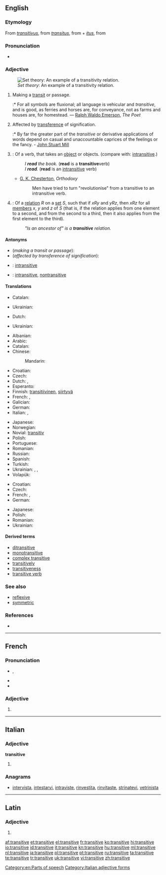 ==English==

===Etymology===
From {{etyl|la}} ''[[transitivus]]'', from ''[[transitus]]'', from {{term|trans||across}} + ''[[itus]]'', from {{term|eo||to go}}

===Pronunciation===
* {{audio|en-us-transitive.ogg|Audio (US)}}

===Adjective===
{{en-adj|-}}
[[File:Transitive.PNG|thumb|''Set theory'': An example of a transitivity relation.]]

# Making a [[transit]] or passage.
#:* For all symbols are fluxional; all language is vehicular and ''transitive'', and is good, as ferries and horses are, for conveyance, not as farms and houses are, for homestead. — [[w:Ralph Waldo Emerson|Ralph Waldo Emerson]], ''The Poet''
# Affected by [[transference]] of signification.
#:* By far the greater part of the ''transitive'' or derivative applications of words depend on casual and unaccountable caprices of the feelings or the fancy. - [[w:John Stuart Mill|John Stuart Mill]]
# {{grammar}}: Of a verb, that takes an [[object]] or objects. (compare with: [[intransitive]].)
#: ''I '''read''' the book.'' ('''read''' is a '''transitive '''verb)
#: ''I '''read'''.'' ('''read''' is an [[intransitive]] verb)
#* [[w:G. K. Chesterton|G. K. Chesterton]], ''Orthodoxy''
#*: Men have tried to turn "revolutionise" from a transitive to an intransitive verb.
# {{set theory}}: Of a [[relation]] ''R'' on a [[set]] ''S'', such that if ''xRy'' and ''yRz'', then ''xRz'' for all [[member]]s ''x'', ''y'' and ''z'' of ''S'' (that is, if the relation applies from one element to a second, and from the second to a third, then it also applies from the first element to the third).
#: ''"Is an ancestor of" is a '''transitive''' relation.''

====Antonyms====
* (''making a transit or passage''):
* (''affected by transference of signification''):
* {{grammar}}: [[intransitive]]
* {{set theory}}: [[intransitive]], [[nontransitive]]<!--meanings might well be slightly different-->

====Translations====
{{trans-top|making a transit or passage}}
* Catalan: {{t|ca|transitiu}}
{{trans-mid}}
* Ukrainian: {{t|uk|перехідний|sc=Cyrl}}
{{trans-bottom}}

{{trans-top|affected by transference of signification}}
* Dutch: {{t-|nl|overdrachtelijk}}
{{trans-mid}}
* Ukrainian: {{t|uk|образний|sc=Cyrl}}
{{trans-bottom}}

{{trans-top|in grammar: of a verb, that takes an object or objects}}
* Albanian: {{t|sq|kalimtar}}
* Arabic: {{qualifier|indefinite}} {{t|ar|متعد|alt=متعدٍ|tr=muta`addin}}
* Catalan: {{t|ca|transitiu}}
* Chinese:
*: Mandarin: {{t|cmn|及物|tr=jíwù|sc=Hani}}
* Croatian: {{t-|hr|prijelazan|alt=prijélazan}}
* Czech: {{t|cs|přechodný}}
* Dutch: {{t-|nl|overgankelijk}}, {{t-|nl|transitief}}
* Esperanto: {{t-|eo|transitiva|xs=Esperanto}}
* Finnish: [[transitiivinen]], [[siirtyvä]]
* French: {{t+|fr|transitif|m}}, {{t+|fr|transitive|f}}
* Galician: {{t-|gl|transitivo|xs=Galician}}
* German: {{t+|de|transitiv}}
* Italian: {{t+|it|transitivo|m}}, {{t+|it|transitiva|f}}
{{trans-mid}}
* Japanese: {{t|ja|他動|tr=たどう, tadō}}
* Norwegian: {{t-|no|transitiv}}
* Novial: [[transitiv]]
* Polish: {{t-|pl|przechodni}}
* Portuguese: {{t+|pt|transitivo|m}}
* Romanian: {{t-|ro|tranzitiv}}
* Russian: {{t+|ru|переходный|tr=perexódnyj}}
* Spanish: {{t-|es|transitivo|m}}
* Turkish: {{t|tr|geçişli}}
* Ukrainian: {{t|uk|перехідний|sc=Cyrl}}, {{t|uk|перехідне дієслово|sc=Cyrl}}, {{t|uk|форма перехідного дієслова|sc=Cyrl}}
* Volapük: {{t|vo|loveädik}}
{{trans-bottom}}

{{trans-top|in set theory}}
* Croatian: {{t-|hr|tranzitivan|alt=trȁnzitīvan}}
* Czech: {{t-|cs|tranzitivní|m}}
* French: {{t+|fr|transitif|m}}, {{t+|fr|transitive|f}}
* German: {{t+|de|transitiv}}
{{trans-mid}}
* Japanese: {{t|ja|推移的|tr=すいいてき, suiï-teki|sc=Jpan}}
* Polish: {{t|pl|przechodni|m}}
* Romanian: {{t|ro|tranzitiv}}
* Ukrainian: {{t|uk|перехідний|sc=Cyrl}}
{{trans-bottom}}

====Derived terms====
* [[ditransitive]]
* [[monotransitive]]
* [[complex transitive]]
* [[transitively]]
* [[transitiveness]]
* [[transitive verb]]

===See also===
* [[reflexive]]<!--mathematics sense-->
* [[symmetric]]<!--mathematics sense-->

===References===
* {{R:Webster 1913}}

[[Category:en:Parts of speech]]

----

==French==

===Pronunciation===
* {{IPA|/tʁɑ̃.zi.tiv/|lang=fr}}, {{X-SAMPA|/tRA~.zi.tiv/}}
* {{rhymes|iv|lang=fr}}
* {{homophones|transitives|lang=fr}}

===Adjective===
{{fr-adj-form|f}}

# {{feminine of|transitif|lang=fr}}

----

==Italian==

===Adjective===
'''transitive''' {{p}}

# {{feminine of|transitivo#Adjective|transitivo}}

===Anagrams===
* [[intervista#Italian|intervista]], [[intestarvi#Italian|intestarvi]], [[intraviste#Italian|intraviste]], [[rinvestita#Italian|rinvestita]], [[rinvitaste#Italian|rinvitaste]], [[strinatevi#Italian|strinatevi]], [[vetrinista#Italian|vetrinista]]

[[Category:Italian adjective forms]]

----

==Latin==

===Adjective===
{{la-adj-form|transitīve}}

# {{inflection of|transitivus|transitīvus|voc|m|s|lang=la}}

[[af:transitive]]
[[et:transitive]]
[[el:transitive]]
[[fr:transitive]]
[[ko:transitive]]
[[hi:transitive]]
[[io:transitive]]
[[id:transitive]]
[[it:transitive]]
[[kn:transitive]]
[[hu:transitive]]
[[ml:transitive]]
[[nl:transitive]]
[[ja:transitive]]
[[pl:transitive]]
[[pt:transitive]]
[[ru:transitive]]
[[ta:transitive]]
[[te:transitive]]
[[tr:transitive]]
[[uk:transitive]]
[[vi:transitive]]
[[zh:transitive]]